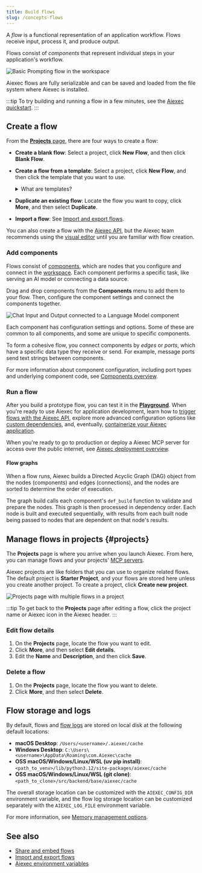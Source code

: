 ```yaml
---
title: Build flows
slug: /concepts-flows
---
```



A _flow_ is a functional representation of an application workflow.
Flows receive input, process it, and produce output.

Flows consist of _components_ that represent individual steps in your application's workflow.

![Basic Prompting flow in the workspace](/img/workspace-basic-prompting.png)

Aiexec flows are fully serializable and can be saved and loaded from the file system where Aiexec is installed.

:::tip
To try building and running a flow in a few minutes, see the [Aiexec quickstart](/get-started-quickstart).
:::

## Create a flow

From the [**Projects** page](#projects), there are four ways to create a flow:

* **Create a blank flow**: Select a project, click **New Flow**, and then click **Blank Flow**.

* **Create a flow from a template**: Select a project, click **New Flow**, and then click the template that you want to use.

    <details>
    <summary>What are templates?</summary>

    Templates are pre-built flows that you can use as a starting point for your own flow.
    They range from basic flows with a few components to complex flows with many components and sub-flows.

    For example, the **Basic Prompting** template demonstrates a small flow that passes both chat input and pre-defined instructions (as a prompt) to an LLM.
    In contrast, the **Vector Store RAG** template consists of two sub-flows that demonstrate how to create a Retrieval Augmented Generation (RAG) chatbot. One sub-flow populates the vector store with contextually relevant data and embeddings, and the other sub-flow queries the vector store for similar data to answer user questions.

    You can also [contribute templates](/contributing-templates) to the Aiexec codebase.

    </details>

* **Duplicate an existing flow**: Locate the flow you want to copy, click <Icon name="Ellipsis" aria-hidden="true" /> **More**, and then select **Duplicate**.

* **Import a flow**: See [Import and export flows](/concepts-flows-import).

You can also create a flow with the [Aiexec API](/api-flows), but the Aiexec team recommends using the [visual editor](/concepts-overview) until you are familiar with flow creation.

### Add components

Flows consist of [components](/concepts-components), which are nodes that you configure and connect in the [workspace](/concepts-overview#workspace).
Each component performs a specific task, like serving an AI model or connecting a data source.

Drag and drop components from the **Components** menu to add them to your flow.
Then, configure the component settings and connect the components together.

![Chat Input and Output connected to a Language Model component](/img/connect-component.png)

Each component has configuration settings and options. Some of these are common to all components, and some are unique to specific components.

To form a cohesive flow, you connect components by _edges_ or _ports_, which have a specific data type they receive or send.
For example, message ports send text strings between components.

For more information about component configuration, including port types and underlying component code, see [Components overview](/concepts-components).

### Run a flow

After you build a prototype flow, you can test it in the [**Playground**](/concepts-playground).
When you're ready to use Aiexec for application development, learn how to [trigger flows with the Aiexec API](/concepts-publish), explore more advanced configuration options like [custom dependencies](/install-custom-dependencies), and, eventually, [containerize your Aiexec application](/develop-application).

When you're ready to go to production or deploy a Aiexec MCP server for access over the public internet, see [Aiexec deployment overview](/deployment-overview).

#### Flow graphs

When a flow runs, Aiexec builds a Directed Acyclic Graph (DAG) object from the nodes (components) and edges (connections), and the nodes are sorted to determine the order of execution.

The graph build calls each component's `def_build` function to validate and prepare the nodes.
This graph is then processed in dependency order.
Each node is built and executed sequentially, with results from each built node being passed to nodes that are dependent on that node's results.

## Manage flows in projects {#projects}

The **Projects** page is where you arrive when you launch Aiexec.
From here, you can manage flows and your projects' [MCP servers](/mcp-server).

Aiexec projects are like folders that you can use to organize related flows.
The default project is **Starter Project**, and your flows are stored here unless you create another project.
To create a project, click <Icon name="Plus" aria-hidden="true"/> **Create new project**.

![Projects page with multiple flows in a project](/img/my-projects.png)

:::tip
To get back to the **Projects** page after editing a flow, click the project name or Aiexec icon in the Aiexec header.
:::

### Edit flow details

1. On the **Projects** page, locate the flow you want to edit.
2. Click <Icon name="Ellipsis" aria-hidden="true" /> **More**, and then select **Edit details**.
3. Edit the **Name** and **Description**, and then click **Save**.

### Delete a flow

1. On the **Projects** page, locate the flow you want to delete.
2. Click <Icon name="Ellipsis" aria-hidden="true" /> **More**, and then select **Delete**.

## Flow storage and logs

By default, flows and [flow logs](/logging) are stored on local disk at the following default locations:

- **macOS Desktop**: `/Users/<username>/.aiexec/cache`
- **Windows Desktop**: `C:\Users\<username>\AppData\Roaming\com.Aiexec\cache`
- **OSS macOS/Windows/Linux/WSL (uv pip install)**: `<path_to_venv>/lib/python3.12/site-packages/aiexec/cache`
- **OSS macOS/Windows/Linux/WSL (git clone)**: `<path_to_clone>/src/backend/base/aiexec/cache`

The overall storage location can be customized with the `AIEXEC_CONFIG_DIR` environment variable, and the flow log storage location can be customized separately with the `AIEXEC_LOG_FILE` environment variable.

For more information, see [Memory management options](/memory).

## See also

* [Share and embed flows](/concepts-publish)
* [Import and export flows](/concepts-flows-import)
* [Aiexec environment variables](/environment-variables)